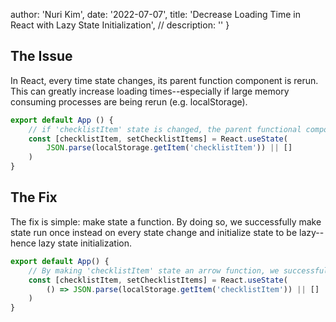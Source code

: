 
  author: 'Nuri Kim',
  date: '2022-07-07',
  title: 'Decrease Loading Time in React with Lazy State Initialization',
  //   description: ''
}


## The Issue

In React, every time state changes, its parent function component is rerun. This can greatly increase loading times--especially if large memory consuming processes are being rerun (e.g. localStorage).

```js
export default App () {
    // if 'checklistItem' state is changed, the parent functional component: 'App' will rerun--including heavy memory processes such as 'localStorage'
    const [checklistItem, setChecklistItems] = React.useState(
        JSON.parse(localStorage.getItem('checklistItem')) || []
    )
}
```

## The Fix

The fix is simple: make state a function. By doing so, we successfully make state run once instead on every state change and initialize state to be lazy--hence lazy state initialization.

```js
export default App() {
    // By making 'checklistItem' state an arrow function, we successfully implement lazy state initialization!
    const [checklistItem, setChecklistItems] = React.useState(
        () => JSON.parse(localStorage.getItem('checklistItem')) || []
    )
}
```
